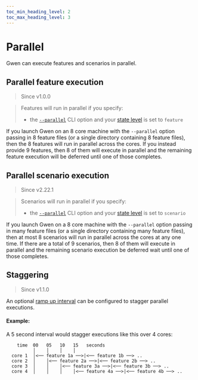```yaml
--- 
toc_min_heading_level: 2
toc_max_heading_level: 3
---
```



# Parallel

Gwen can execute features and scenarios in parallel.

## Parallel feature execution

> Since <Link to="https://github.com/gwen-interpreter/gwen-web/releases/tag/v1.0.0">v1.0.0</Link>

> Features will run in parallel if you specify:
> -  the [`--parallel`](/docs/cli#gwen-cli-options-parallel) CLI option and your [state level](/docs/settings/reference#gwen-state-level) is set to `feature`

If you launch Gwen on an 8 core machine with the `--parallel` option passing in 8 feature files (or a single directory containing 8 feature files), then the 8 features will run in parallel across the cores. If you instead provide 9 features, then 8 of them will execute in parallel and the remaining feature execution will be deferred until one of those completes.

## Parallel scenario execution

> Since <Link to="https://github.com/gwen-interpreter/gwen-web/releases/tag/v2.22.1">v2.22.1</Link>

> Scenarios will run in parallel if you specify:
> - the [`--parallel`](/docs/cli#gwen-cli-options-parallel) CLI option and your [state level](/docs/settings/reference#gwen-state-level) is set to `scenario`

If you launch Gwen on a 8 core machine with the `--parallel` option passing in many feature files (or a single directory containing many feature files), then at most 8 scenarios will run in parallel across the cores at any one time. If there are a total of 9 scenarios, then 8 of them will execute in parallel and the remaining scenario execution be deferred wait until one of those completes.

## Staggering

> Since <Link to="https://github.com/gwen-interpreter/gwen-web/releases/tag/v1.1.0">v1.1.0</Link>

An optional [ramp up interval](/docs/settings/reference#gwen-rampup-interval-seconds) can be configured to stagger parallel executions.

#### Example: 

A 5 second interval would stagger executions like this over 4 cores:

```text
    time  00   05   10   15   seconds
          │    │    │    │
  core 1  │<── feature 1a ──>|<── feature 1b ──> ..
  core 2  │    │<── feature 2a ──>|<── feature 2b ──> ..
  core 3  │    │    │<── feature 3a ──>|<── feature 3b ──> ..
  core 4  │    │    │    │<── feature 4a ──>|<── feature 4b ──> ..
  ```
